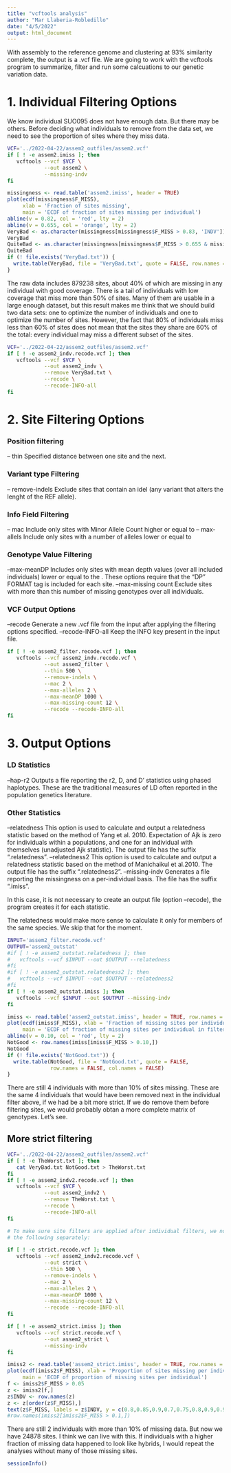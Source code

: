 ```yaml
---
title: "vcftools analysis"
author: "Mar Llaberia-Robledillo"
date: "4/5/2022"
output: html_document
---
```


With assembly to the reference genome and clustering at 93\% similarity complete, the output is a .vcf file. We are going to work with the vcftools program to summarize, filter and run some calcuations to our genetic variation data. 

# 1. Individual Filtering Options 

We know individual SUO095 does not have enough data. But there may be others. Before
deciding what individuals to remove from the data set, we need to see the proportion
of sites where they miss data.

```bash
VCF='../2022-04-22/assem2_outfiles/assem2.vcf'
if [ ! -e assem2.imiss ]; then
   vcftools --vcf $VCF \
            --out assem2 \
            --missing-indv
fi
```

```r
missingness <- read.table('assem2.imiss', header = TRUE)
plot(ecdf(missingness$F_MISS),
     xlab = 'Fraction of sites missing',
     main = 'ECDF of fraction of sites missing per individual')
abline(v = 0.82, col = 'red', lty = 2)
abline(v = 0.655, col = 'orange', lty = 2)
VeryBad <- as.character(missingness[missingness$F_MISS > 0.83, 'INDV'])
VeryBad
QuiteBad <- as.character(missingness[missingness$F_MISS > 0.655 & missingness$F_MISS <= 0.83, 'INDV'])
QuiteBad
if (! file.exists('VeryBad.txt')) {
  write.table(VeryBad, file = 'VeryBad.txt', quote = FALSE, row.names = FALSE, col.names = FALSE)
}
```

The raw data includes 879238 sites, about 40% of which are missing in any individual
with good coverage. There is a tail of individuals with low coverage that miss more
than 50% of sites. Many of them are usable in a large enough dataset, but this result
makes me think that we should build two data sets: one to optimize the number of individuals
and one to optimize the number of sites. However, the fact that 80% of individuals miss
less than 60% of sites does not mean that the sites they share are 60% of the total:
every individual may miss a different subset of the sites.

```bash
VCF='../2022-04-22/assem2_outfiles/assem2.vcf'
if [ ! -e assem2_indv.recode.vcf ]; then
   vcftools --vcf $VCF \
            --out assem2_indv \
            --remove VeryBad.txt \
            --recode \
            --recode-INFO-all
fi
```

# 2. Site Filtering Options

### Position filtering 
-- thin Specified distance between one site and the next.

### Variant type Filtering 
-- remove-indels Exclude sites that contain an idel (any variant that alters the lenght of the REF allele). 

### Info Field Filtering 
-- mac Include only sites with Minor Allele Count higher or equal to <value>
-- max-allels Include only sites with a number of alleles lower or equal to <value>

### Genotype Value Filtering 
--max-meanDP Includes only sites with mean depth values (over all included individuals) lower or equal to the <value>. These options require that the "DP" FORMAT tag is included for each site.
--max-missing count Exclude sites with more than this number of missing genotypes over all individuals.

### VCF Output Options 
--recode Generate a new .vcf file from the input after applying the filtering options specified. 
--recode-INFO-all Keep the INFO key present in the input file.

```bash
if [ ! -e assem2_filter.recode.vcf ]; then
   vcftools --vcf assem2_indv.recode.vcf \
            --out assem2_filter \
            --thin 500 \
            --remove-indels \
            --mac 2 \
            --max-alleles 2 \
            --max-meanDP 1000 \
            --max-missing-count 12 \
            --recode --recode-INFO-all
fi
```

# 3. Output Options 

### LD Statistics 
--hap-r2 Outputs a file reporting the r2, D, and D’ statistics using phased haplotypes. These are the traditional measures of LD often reported in the population genetics literature.

### Other Statistics 

--relatedness This option is used to calculate and output a relatedness statistic based on the method of Yang et al. 2010. Expectation of Ajk is zero for individuals within a populations, and one for an individual with themselves (unadjusted Ajk statistic). The output file has the suffix ".relatedness".
--relatedness2 This option is used to calculate and output a relatedness statistic based on the method of Manichaikul et al.2010. The output file has the suffix ".relatedness2".
--missing-indv Generates a file reporting the missingness on a per-individual basis. The file has the suffix ".imiss".

In this case, it is not necessary to create an output file (option --recode), the program creates it for each statistic.

The relatedness would make more sense to calculate it only for members of the same species. We
skip that for the moment.

```bash
INPUT='assem2_filter.recode.vcf'
OUTPUT='assem2_outstat'
#if [ ! -e assem2_outstat.relatedness ]; then
#   vcftools --vcf $INPUT --out $OUTPUT --relatedness
#fi
#if [ ! -e assem2_outstat.relatedness2 ]; then
#   vcftools --vcf $INPUT --out $OUTPUT --relatedness2
#fi
if [ ! -e assem2_outstat.imiss ]; then
   vcftools --vcf $INPUT --out $OUTPUT --missing-indv
fi
```

```r
imiss <- read.table('assem2_outstat.imiss', header = TRUE, row.names = 1)
plot(ecdf(imiss$F_MISS), xlab = 'Fraction of missing sites per individual',
     main = 'ECDF of fraction of missing sites per individual in filtered VCF')
abline(v = 0.10, col = 'red', lty = 2)
NotGood <- row.names(imiss[imiss$F_MISS > 0.10,])
NotGood
if (! file.exists('NotGood.txt')) {
  write.table(NotGood, file = 'NotGood.txt', quote = FALSE,
              row.names = FALSE, col.names = FALSE)
}
```

There are still 4 individuals with more than 10% of sites missing. These are the same
4 individuals that would have been removed next in the individual filter above, if we
had be a bit more strict. If we do remove them before filtering sites, we would probably
obtan a more complete matrix of genotypes. Let's see.

## More strict filtering

```bash
VCF='../2022-04-22/assem2_outfiles/assem2.vcf'
if [ ! -e TheWorst.txt ]; then
   cat VeryBad.txt NotGood.txt > TheWorst.txt
fi
if [ ! -e assem2_indv2.recode.vcf ]; then
   vcftools --vcf $VCF \
            --out assem2_indv2 \
            --remove TheWorst.txt \
            --recode \
            --recode-INFO-all
fi

# To make sure site filters are applied after individual filters, we now run
# the following separately:

if [ ! -e strict.recode.vcf ]; then
   vcftools --vcf assem2_indv2.recode.vcf \
            --out strict \
            --thin 500 \
            --remove-indels \
            --mac 2 \
            --max-alleles 2 \
            --max-meanDP 1000 \
            --max-missing-count 12 \
            --recode --recode-INFO-all
fi

if [ ! -e assem2_strict.imiss ]; then
   vcftools --vcf strict.recode.vcf \
            --out assem2_strict \
            --missing-indv
fi
```


```r
imiss2 <- read.table('assem2_strict.imiss', header = TRUE, row.names = 1)
plot(ecdf(imiss2$F_MISS), xlab = 'Proportion of sites missing per individual',
     main = 'ECDF of proportion of missing sites per individual')
f <- imiss2$F_MISS > 0.05
z <- imiss2[f,]
z$INDV <- row.names(z)
z <- z[order(z$F_MISS),]
text(z$F_MISS, labels = z$INDV, y = c(0.8,0.85,0.9,0.7,0.75,0.8,0.9,0.9), adj=0)
#row.names(imiss2[imiss2$F_MISS > 0.1,])
```

There are still 2 individuals with more than 10% of missing data. But now we have
24878 sites. I think we can live with this. If individuals with a higher fraction
of missing data happened to look like hybrids, I would repeat the analyses without
many of those missing sites.

```r
sessionInfo()
```

